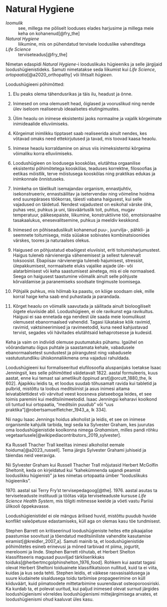 # Natural Hygiene

*loomulik*
: see, millega me põliselt looduses elades harjusime ja millega meie keha on kohanenud[@fry_the]

*Natural Hygiene*
: liikumine, mis on pühendatud tervisele looduslike vahenditega

*Life Science*
: terviseteadus[@fry_the]

Nimetan edaspidi *Natural Hygiene*-i looduslikuks hügieeniks ja selle järgijaid loodushügienistideks. Samuti nimetatakse seda liikumist kui *Life Science*, *ortopaatia*[@a2020_orthopathy] või lihtsalt *hügieen*.

Loodushügieeni põhimõtted:

1. Elu peaks olema tähendusrikas ja täis ilu, headust ja õnne.

2. Inimesed on oma olemuselt head, õiglased ja vooruslikud ning nende ülev iseloom realiseerub ideaalsetes elutingimustes.

3. Ülim heaolu on inimese eksistentsi jaoks normaalne ja vajalik kõrgeimate inimideaalide elluviimiseks.

4. Kõrgeimat inimlikku tipptaset saab realiseerida ainult nendes, kes võtavad omaks need ettekirjutused ja tavad, mis toovad kaasa heaolu.

5. Inimese heaolu korraldamine on ainus viis inimeksistentsi kõrgeima võimaliku korra elluviimiseks.

6. Loodushügieen on loodusega kooskõlas, elutähtsa orgaanilise eksistentsi põhimõtetega kooskõlas, teaduses korrektne, filosoofias ja eetikas mõistlik, terve mõistusega kooskõlas ning praktikas edukas ja inimkonnale õnnistuseks.

7. Inimkeha on täielikult isemajandav organism, ennastjuhtiv, isekonstrueeriv, ennastsäilitav ja isetervendav ning võimeline hoidma end suurepärases töökorras, täiesti vabana haigusest, kui selle vajadused on täidetud. Nendest vajadustest on esikohal värske õhk, puhas vesi, puhkus ja uni, täisväärtuslik toit, puhtus, mugav temperatuur, päikesepaiste, liikumine, konstruktiivne töö, emotsionaalne tasakaalukus, enesevalitsemine, puhkus ja meeldiv keskkond.

8. Inimesed on põhiseaduslikult kohanenud puu-, juurvilja-, pähkli- ja seemnete toitumisega, mida süüakse sobivates kombinatsioonides värskes, toores ja naturaalses olekus.

9. Haigused on põhjustatud ebaõigest eluviisist, eriti toitumisharjumustest. Haigus tuleneb närvienergia vähenemisest ja sellest tulenevalt toksoosist. Ebapiisav närvienergia tuleneb hajumisest, stressist, ülepakkumisest, normaalsete eluks vajalike asjade üle- või alatarbimisest või keha saastumisest ainetega, mis ei ole normaalsed. Seega on haigusest taastumine võimalik ainult selle põhjuste kõrvaldamise ja paranemiseks soodsate tingimuste loomisega.

10. Põhjalik puhkus, mis hõlmab ka paastu, on kõige soodsam olek, mille korral haige keha saab end puhastada ja parandada.

11. Kõrget heaolu on võimalik saavutada ja säilitada ainult bioloogiliselt õigete eluviiside abil. Loodushügieen, ei ole ravikunst ega ravikultus. Haigusi ei saa ennetada ega nendest üle saada meie loomulikust olemusest ebanormaalsed vahendid. Tagasi lükatakse kõik ravimid, ravimid, vaktsineerimised ja ravimeetodid, kuna need kahjustavad tervist, segades või hävitades elutähtsaid kehaprotsesse ja kudesid.

Keha ja vaim on indiviidi olemuse puutumatuks pühamu. Igaühel on võõrandamatu õigus puhtale ja saastamata kehale, vabadusele ebanormaalsetest sundustest ja piirangutest ning vabadusele vastutustundliku ühiskonnaliikmena oma vajadusi rahuldada.

Loodushügieeni kui formaliseeritud elufilosoofia aluspanijaks loetakse Isaac Jenningsit, kes selle põhimõtted väidetavalt 1822. aastal formuleeris, kuus aastat, enne kui temast sai ametlikult õppinud arst[@orcutt_1880_the, lk 602]. Ajapikku leidis ta, et loodus suudab tõhusamalt ravida kui tabletid ja pulbrid, mistõttu ta loobus meditsiinist ja asus inimesi aitama leivatablettidest või värvitud veest koosneva platseeboga leides, et see toimis paremini kui meditsiinimeetodid. Isaac Jenningsi keharavi koolkond oli tuntud kui ortopaatia,
"meditsiin puudub" või "uus praktika"[@robertsamuelfletcher_1943_a, lk 334].

Nii nagu Isaac Jennings hoidus alkoholist ja leidis, et see on inimese organismile kahjulik tarbida, tegi seda ka Sylvester Graham, kes juurutas oma loodushügienistide koolkonna nimega *Grahamism*, milles pandi rõhku vegetaarlusele[@wikipediacontributors_2019_sylvester].

Ka Russell Thacher Trall keelitas inimesi alkoholist eemale hoiduma[@a2023_russell]. Tema järgis Sylvester Grahami juhiseid ja täiendas neid veeraviga.

Nii Sylvester Graham kui Russell Thacher Trall mõjutasid Herbert McGolfin Sheltonit, keda on kirjeldatud kui "kahekümnenda sajandi peamist looduslikku hügienisti" ja kes nimetas ortopaatia ümber "looduslikuks hügieeniks".

1970\. aastal sai Terry Fry'st tervisepedagoog[@the]. 1976. aastal asutas ta terviseteaduste instituudi ja töötas välja terviseteaduste kursuse *Life Science Health System*, mis tõlgiti mitmesse keelde ja võeti vastu Pariisi ülikooli õppekavasse.

Loodushügienistidel ei ole mängus ärilised huvid, mistõttu puudub huvide konflikt valeõpetuse edastamiseks, küll aga on olemas kasu tõe tundmisest.

Stephen Barrett on kritiseerinud loodushügieniste heites ette pikaajalise paastumise soovitust ja tõendatud meditsiiniliste vahendite kasutamise eiramist[@kreidler_2007_a]. Samuti mainib ta, et loodushügienistide põhimõtetes esineb erinevusi ja mõned tarbivad nt piima, jogurtit, mereloomi ja linde. Stephen Barrett rõhutab, et Herbert Shelton klassifitseeris magusad puuviljad tärkliserikkaks toiduks[@herbertmcgolphinshelton_1976_food]. Rohkem kui \num{80} aastat tagasi olevat Herbert Sheltoni toiduainete klassifikatsioon nullitud, kuid ta ei viita, kuidas ja kus seda tehti. Stephen leidis, et väikese rasvasisaldusega ja suure kiudainete sisaldusega toidu tarbimise propageerimine on küll kiiduväärt, kuid piimatoodete mittetarbimine suurendavat osteoporoosiriski. Ka kurdab ta, et polevat uuritud, kui paljud inimesed olevat surnud järgides loodushügienismi võrreldes loodushügienismi mittejärgimisega arvates, et loodushügienismi ohud kaaluvat üles kasu.
